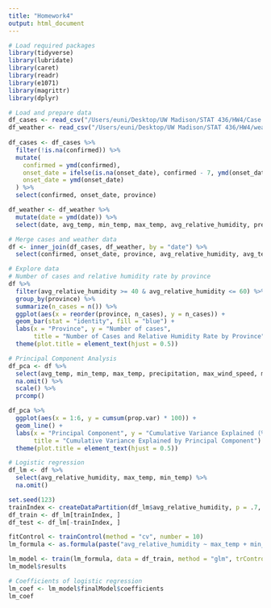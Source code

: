 ```yaml
---
title: "Homework4"
output: html_document
---
```



```r
# Load required packages
library(tidyverse)
library(lubridate)
library(caret)
library(readr)
library(e1071)
library(magrittr)
library(dplyr)

# Load and prepare data
df_cases <- read_csv("/Users/euni/Desktop/UW Madison/STAT 436/HW4/Case.csv", col_types = cols())
df_weather <- read_csv("/Users/euni/Desktop/UW Madison/STAT 436/HW4/weather.csv", col_types = cols())
 
df_cases <- df_cases %>%
  filter(!is.na(confirmed)) %>%
  mutate(
    confirmed = ymd(confirmed),
    onset_date = ifelse(is.na(onset_date), confirmed - 7, ymd(onset_date)),
    onset_date = ymd(onset_date)
  ) %>%
  select(confirmed, onset_date, province)

df_weather <- df_weather %>%
  mutate(date = ymd(date)) %>%
  select(date, avg_temp, min_temp, max_temp, avg_relative_humidity, precipitation, max_wind_speed, most_wind_dir)

# Merge cases and weather data
df <- inner_join(df_cases, df_weather, by = "date") %>%
  select(confirmed, onset_date, province, avg_relative_humidity, avg_temp, min_temp, max_temp, precipitation, max_wind_speed, most_wind_dir)

# Explore data
# Number of cases and relative humidity rate by province
df %>%
  filter(avg_relative_humidity >= 40 & avg_relative_humidity <= 60) %>%
  group_by(province) %>%
  summarize(n_cases = n()) %>%
  ggplot(aes(x = reorder(province, n_cases), y = n_cases)) +
  geom_bar(stat = "identity", fill = "blue") +
  labs(x = "Province", y = "Number of cases",
       title = "Number of Cases and Relative Humidity Rate by Province") +
  theme(plot.title = element_text(hjust = 0.5))

# Principal Component Analysis
df_pca <- df %>%
  select(avg_temp, min_temp, max_temp, precipitation, max_wind_speed, most_wind_dir) %>%
  na.omit() %>%
  scale() %>%
  prcomp()

df_pca %>%
  ggplot(aes(x = 1:6, y = cumsum(prop.var) * 100)) +
  geom_line() +
  labs(x = "Principal Component", y = "Cumulative Variance Explained (%)",
       title = "Cumulative Variance Explained by Principal Component") +
  theme(plot.title = element_text(hjust = 0.5))

# Logistic regression
df_lm <- df %>%
  select(avg_relative_humidity, max_temp, min_temp) %>%
  na.omit()

set.seed(123)
trainIndex <- createDataPartition(df_lm$avg_relative_humidity, p = .7, list = FALSE)
df_train <- df_lm[trainIndex, ]
df_test <- df_lm[-trainIndex, ]

fitControl <- trainControl(method = "cv", number = 10)
lm_formula <- as.formula(paste("avg_relative_humidity ~ max_temp + min_temp"))

lm_model <- train(lm_formula, data = df_train, method = "glm", trControl = fitControl)
lm_model$results

# Coefficients of logistic regression
lm_coef <- lm_model$finalModel$coefficients
lm_coef

```

